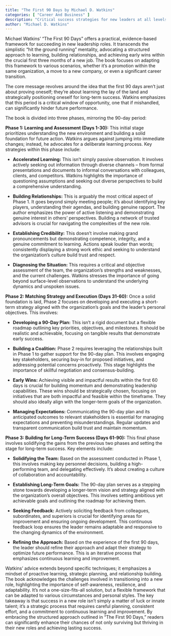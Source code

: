 ```yaml
---
title: "The First 90 Days by Michael D. Watkins"
categories: [ "Career And Business" ]
description: "Critical success strategies for new leaders at all levels"
author: "Michael D. Watkins"
---
```

Michael Watkins' "The First 90 Days" offers a practical, evidence-based framework for succeeding in new leadership roles.  It transcends the simplistic "hit the ground running" mentality, advocating a structured approach to learning, building relationships, and achieving early wins within the crucial first three months of a new job.  The book focuses on adapting this framework to various scenarios, whether it's a promotion within the same organization, a move to a new company, or even a significant career transition.

The core message revolves around the idea that the first 90 days aren't just about proving oneself; they're about learning the lay of the land and strategically positioning oneself for long-term success.  Watkins emphasizes that this period is a critical window of opportunity, one that if mishandled, can significantly hinder future performance.

The book is divided into three phases, mirroring the 90-day period:

**Phase 1: Learning and Assessment (Days 1-30):** This initial stage prioritizes understanding the new environment and building a solid foundation for future action.  Watkins argues against jumping into immediate changes; instead, he advocates for a deliberate learning process.  Key strategies within this phase include:

* **Accelerated Learning:** This isn't simply passive observation.  It involves actively seeking out information through diverse channels – from formal presentations and documents to informal conversations with colleagues, clients, and competitors.  Watkins highlights the importance of questioning assumptions and seeking out diverse perspectives to build a comprehensive understanding.

* **Building Relationships:** This is arguably the most critical aspect of Phase 1.  It goes beyond simply meeting people; it's about identifying key players, understanding their agendas, and building genuine rapport.  The author emphasizes the power of active listening and demonstrating genuine interest in others' perspectives.  Building a network of trusted advisors is crucial for navigating the complexities of the new role.

* **Establishing Credibility:**  This doesn't involve making grand pronouncements but demonstrating competence, integrity, and a genuine commitment to learning.  Actions speak louder than words; consistently displaying a strong work ethic and seeking to understand the organization's culture build trust and respect.

* **Diagnosing the Situation:** This requires a critical and objective assessment of the team, the organization's strengths and weaknesses, and the current challenges.  Watkins stresses the importance of going beyond surface-level observations to understand the underlying dynamics and unspoken issues.

**Phase 2: Matching Strategy and Execution (Days 31-60):**  Once a solid foundation is laid, Phase 2 focuses on developing and executing a short-term strategy aligned with the organization's goals and the leader's personal objectives.  This involves:

* **Developing a 90-Day Plan:**  This isn't a rigid document but a flexible roadmap outlining key priorities, objectives, and milestones.  It should be realistic and achievable, focusing on tangible results that demonstrate early success.

* **Building a Coalition:**  Phase 2 requires leveraging the relationships built in Phase 1 to gather support for the 90-day plan. This involves engaging key stakeholders, securing buy-in for proposed initiatives, and addressing potential concerns proactively.  This stage highlights the importance of skillful negotiation and consensus-building.

* **Early Wins:**  Achieving visible and impactful results within the first 60 days is crucial for building momentum and demonstrating leadership capabilities.  These wins should be strategically chosen, focusing on initiatives that are both impactful and feasible within the timeframe.  They should also ideally align with the longer-term goals of the organization.

* **Managing Expectations:**  Communicating the 90-day plan and its anticipated outcomes to relevant stakeholders is essential for managing expectations and preventing misunderstandings.  Regular updates and transparent communication build trust and maintain momentum.

**Phase 3: Building for Long-Term Success (Days 61-90):** This final phase involves solidifying the gains from the previous two phases and setting the stage for long-term success.  Key elements include:

* **Solidifying the Team:**  Based on the assessment conducted in Phase 1, this involves making key personnel decisions, building a high-performing team, and delegating effectively.  It's about creating a culture of collaboration and accountability.

* **Establishing Long-Term Goals:**  The 90-day plan serves as a stepping stone towards developing a longer-term vision and strategy aligned with the organization's overall objectives.  This involves setting ambitious yet achievable goals and outlining the roadmap for achieving them.

* **Seeking Feedback:**  Actively soliciting feedback from colleagues, subordinates, and superiors is crucial for identifying areas for improvement and ensuring ongoing development.  This continuous feedback loop ensures the leader remains adaptable and responsive to the changing dynamics of the environment.

* **Refining the Approach:**  Based on the experience of the first 90 days, the leader should refine their approach and adapt their strategy to optimize future performance.  This is an iterative process that emphasizes continuous learning and improvement.


Watkins' advice extends beyond specific techniques; it emphasizes a mindset of proactive learning, strategic planning, and relationship building.  The book acknowledges the challenges involved in transitioning into a new role, highlighting the importance of self-awareness, resilience, and adaptability.  It's not a one-size-fits-all solution, but a flexible framework that can be adapted to various circumstances and personal styles.  The key takeaway is that success in a new role isn't simply a matter of luck or innate talent; it's a strategic process that requires careful planning, consistent effort, and a commitment to continuous learning and improvement. By embracing the structured approach outlined in "The First 90 Days," readers can significantly enhance their chances of not only surviving but thriving in their new roles and achieving lasting success.

